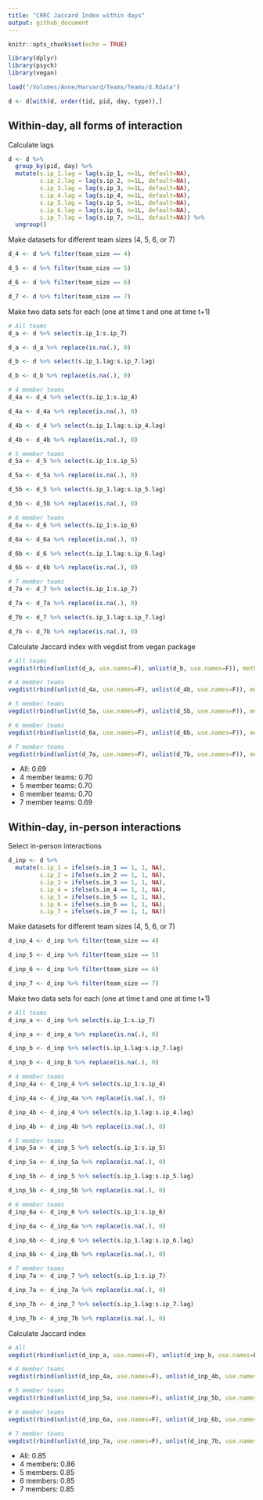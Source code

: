 ```yaml
---
title: "CRRC Jaccard Index within days"
output: github_document
---
```


```r
knitr::opts_chunk$set(echo = TRUE)
```

```r
library(dplyr)
library(psych)
library(vegan)
```

```r
load("/Volumes/Anne/Harvard/Teams/Teams/d.Rdata")
```

```r
d <- d[with(d, order(tid, pid, day, type)),]
```
## Within-day, all forms of interaction

Calculate lags 
```r
d <- d %>%
  group_by(pid, day) %>%
  mutate(s.ip_1.lag = lag(s.ip_1, n=1L, default=NA),
         s.ip_2.lag = lag(s.ip_2, n=1L, default=NA),
         s.ip_3.lag = lag(s.ip_3, n=1L, default=NA),
         s.ip_4.lag = lag(s.ip_4, n=1L, default=NA),
         s.ip_5.lag = lag(s.ip_5, n=1L, default=NA),
         s.ip_6.lag = lag(s.ip_6, n=1L, default=NA),
         s.ip_7.lag = lag(s.ip_7, n=1L, default=NA)) %>%
  ungroup()
```

Make datasets for different team sizes (4, 5, 6, or 7)
```r
d_4 <- d %>% filter(team_size == 4)

d_5 <- d %>% filter(team_size == 5)

d_6 <- d %>% filter(team_size == 6)

d_7 <- d %>% filter(team_size == 7)
```

Make two data sets for each (one at time t and one at time t+1)
```r
# All teams
d_a <- d %>% select(s.ip_1:s.ip_7)

d_a <- d_a %>% replace(is.na(.), 0)

d_b <- d %>% select(s.ip_1.lag:s.ip_7.lag)

d_b <- d_b %>% replace(is.na(.), 0)

# 4 member teams
d_4a <- d_4 %>% select(s.ip_1:s.ip_4)

d_4a <- d_4a %>% replace(is.na(.), 0)

d_4b <- d_4 %>% select(s.ip_1.lag:s.ip_4.lag)

d_4b <- d_4b %>% replace(is.na(.), 0)

# 5 member teams
d_5a <- d_5 %>% select(s.ip_1:s.ip_5)

d_5a <- d_5a %>% replace(is.na(.), 0)

d_5b <- d_5 %>% select(s.ip_1.lag:s.ip_5.lag)

d_5b <- d_5b %>% replace(is.na(.), 0)

# 6 member teams
d_6a <- d_6 %>% select(s.ip_1:s.ip_6)

d_6a <- d_6a %>% replace(is.na(.), 0)

d_6b <- d_6 %>% select(s.ip_1.lag:s.ip_6.lag)

d_6b <- d_6b %>% replace(is.na(.), 0)

# 7 member teams
d_7a <- d_7 %>% select(s.ip_1:s.ip_7)

d_7a <- d_7a %>% replace(is.na(.), 0)

d_7b <- d_7 %>% select(s.ip_1.lag:s.ip_7.lag)

d_7b <- d_7b %>% replace(is.na(.), 0)
```

Calculate Jaccard index with vegdist from vegan package
```r
# All teams
vegdist(rbind(unlist(d_a, use.names=F), unlist(d_b, use.names=F)), method="jaccard", binary=T)

# 4 member teams
vegdist(rbind(unlist(d_4a, use.names=F), unlist(d_4b, use.names=F)), method="jaccard", binary=T)

# 5 member teams
vegdist(rbind(unlist(d_5a, use.names=F), unlist(d_5b, use.names=F)), method="jaccard", binary=T)

# 6 member teams
vegdist(rbind(unlist(d_6a, use.names=F), unlist(d_6b, use.names=F)), method="jaccard", binary=T)

# 7 member teams
vegdist(rbind(unlist(d_7a, use.names=F), unlist(d_7b, use.names=F)), method="jaccard", binary=T)
```
* All: 0.69
* 4 member teams: 0.70
* 5 member teams: 0.70
* 6 member teams: 0.70
* 7 member teams: 0.69

## Within-day, in-person interactions

Select in-person interactions
```r
d_inp <- d %>%
  mutate(s.ip_1 = ifelse(s.im_1 == 1, 1, NA),
         s.ip_2 = ifelse(s.im_2 == 1, 1, NA),
         s.ip_3 = ifelse(s.im_3 == 1, 1, NA),
         s.ip_4 = ifelse(s.im_4 == 1, 1, NA),
         s.ip_5 = ifelse(s.im_5 == 1, 1, NA),
         s.ip_6 = ifelse(s.im_6 == 1, 1, NA),
         s.ip_7 = ifelse(s.im_7 == 1, 1, NA))
```

Make datasets for different team sizes (4, 5, 6, or 7)
```r
d_inp_4 <- d_inp %>% filter(team_size == 4)

d_inp_5 <- d_inp %>% filter(team_size == 5)

d_inp_6 <- d_inp %>% filter(team_size == 6)

d_inp_7 <- d_inp %>% filter(team_size == 7)
```

Make two data sets for each (one at time t and one at time t+1)
```r
# All teams
d_inp_a <- d_inp %>% select(s.ip_1:s.ip_7)

d_inp_a <- d_inp_a %>% replace(is.na(.), 0)

d_inp_b <- d_inp %>% select(s.ip_1.lag:s.ip_7.lag)

d_inp_b <- d_inp_b %>% replace(is.na(.), 0)

# 4 member teams
d_inp_4a <- d_inp_4 %>% select(s.ip_1:s.ip_4)

d_inp_4a <- d_inp_4a %>% replace(is.na(.), 0)

d_inp_4b <- d_inp_4 %>% select(s.ip_1.lag:s.ip_4.lag)

d_inp_4b <- d_inp_4b %>% replace(is.na(.), 0)

# 5 member teams
d_inp_5a <- d_inp_5 %>% select(s.ip_1:s.ip_5)

d_inp_5a <- d_inp_5a %>% replace(is.na(.), 0)

d_inp_5b <- d_inp_5 %>% select(s.ip_1.lag:s.ip_5.lag)

d_inp_5b <- d_inp_5b %>% replace(is.na(.), 0)

# 6 member teams
d_inp_6a <- d_inp_6 %>% select(s.ip_1:s.ip_6)

d_inp_6a <- d_inp_6a %>% replace(is.na(.), 0)

d_inp_6b <- d_inp_6 %>% select(s.ip_1.lag:s.ip_6.lag)

d_inp_6b <- d_inp_6b %>% replace(is.na(.), 0)

# 7 member teams
d_inp_7a <- d_inp_7 %>% select(s.ip_1:s.ip_7)

d_inp_7a <- d_inp_7a %>% replace(is.na(.), 0)

d_inp_7b <- d_inp_7 %>% select(s.ip_1.lag:s.ip_7.lag)

d_inp_7b <- d_inp_7b %>% replace(is.na(.), 0)
```

Calculate Jaccard index 
```r
# All
vegdist(rbind(unlist(d_inp_a, use.names=F), unlist(d_inp_b, use.names=F)), method="jaccard", binary=T)

# 4 member teams
vegdist(rbind(unlist(d_inp_4a, use.names=F), unlist(d_inp_4b, use.names=F)), method="jaccard", binary=T)

# 5 member teams
vegdist(rbind(unlist(d_inp_5a, use.names=F), unlist(d_inp_5b, use.names=F)), method="jaccard", binary=T)

# 6 member teams
vegdist(rbind(unlist(d_inp_6a, use.names=F), unlist(d_inp_6b, use.names=F)), method="jaccard", binary=T)

# 7 member teams
vegdist(rbind(unlist(d_inp_7a, use.names=F), unlist(d_inp_7b, use.names=F)), method="jaccard", binary=T)
```
* All: 0.85
* 4 members: 0.86
* 5 members: 0.85
* 6 members: 0.85
* 7 members: 0.85
